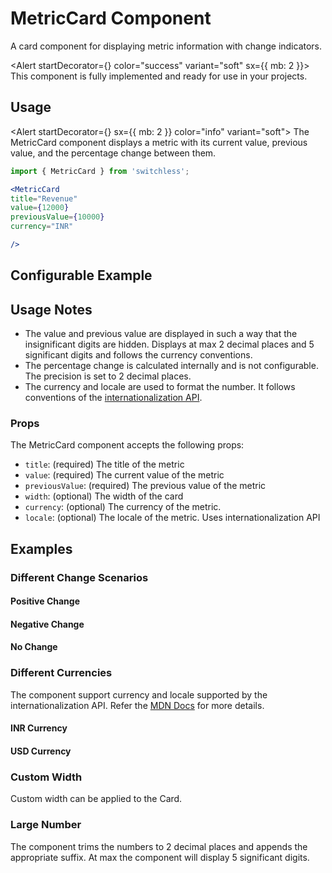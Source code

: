 


<Meta of={MetricCardStories} />



# MetricCard Component

<Subtitle>
  A card component for displaying metric information with change indicators.
</Subtitle>

<Alert startDecorator={<CheckCircleIcon />} color="success" variant="soft" sx={{ mb: 2 }}>
  This component is fully implemented and ready for use in your projects.
</Alert>



## Usage

<Alert startDecorator={<InfoIcon />} sx={{ mb: 2 }} color="info" variant="soft">
  The MetricCard component displays a metric with its current value, previous value, and the percentage change between them.
</Alert>

```jsx
import { MetricCard } from 'switchless';

<MetricCard
title="Revenue"
value={12000}
previousValue={10000}
currency="INR"

/>
```




## Configurable Example

<Primary />

<Controls />

## Usage Notes
 - The value and previous value are displayed in such a way that the insignificant digits are hidden. Displays at max 2 decimal places and 5 significant digits and follows the currency conventions.
 - The percentage change is calculated internally and is not configurable. The precision is set to 2 decimal places.
 - The currency and locale are used to format the number. It follows conventions of the [internationalization API](https://developer.mozilla.org/en-US/docs/Web/JavaScript/Reference/Global_Objects/Intl/NumberFormat).

### Props

The MetricCard component accepts the following props:

- `title`: (required) The title of the metric
- `value`: (required) The current value of the metric
- `previousValue`: (required) The previous value of the metric
- `width`: (optional) The width of the card
- `currency`: (optional) The currency of the metric. 
- `locale`: (optional) The locale of the metric. Uses internationalization API


## Examples



### Different Change Scenarios

#### Positive Change

<Canvas of={MetricCardStories.PositiveChange} />

#### Negative Change

<Canvas of={MetricCardStories.NegativeChange} />

#### No Change

<Canvas of={MetricCardStories.NoChange} />

### Different Currencies
The component support currency and locale supported by the internationalization API. Refer the 
[MDN Docs](https://developer.mozilla.org/en-US/docs/Web/JavaScript/Reference/Global_Objects/Intl/NumberFormat/NumberFormat) for more details.

#### INR Currency

<Canvas of={MetricCardStories.INRCurrency} />

#### USD Currency
<Canvas of={MetricCardStories.USDCurrency} />

### Custom Width
Custom width can be applied to the Card.


<Canvas of={MetricCardStories.CustomWidth} />


### Large Number
The component trims the numbers to 2 decimal places and appends the appropriate suffix. At max the component will display 5 significant digits.

<Canvas of={MetricCardStories.LargeNumber} />


